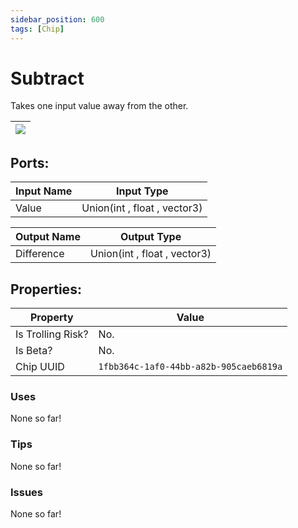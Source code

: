 ```yaml
---
sidebar_position: 600
tags: [Chip]
---
```


# Subtract


Takes one input value away from the other.

| ![](https://images-ext-2.discordapp.net/external/MPmIaQzlEPmgGWlgi-WxBBXt0Bjv_zWPkg1y1f_sy3s/https/www.recroomcircuits.com/image/circuit/absolute-value?width=206&height=108) |
|-----|

## Ports:

| Input Name | Input Type |
|-----------|-----------|
| Value | Union(int , float , vector3) |

| Output Name | Output Type |
|-----------|-----------|
| Difference | Union(int , float , vector3) |

## Properties:

| Property  | Value |
|-------------------|-----------|
| Is Trolling Risk? | No. |
| Is Beta? | No. |
| Chip UUID | `1fbb364c-1af0-44bb-a82b-905caeb6819a` |

### Uses

None so far!

### Tips

None so far!

### Issues

None so far!